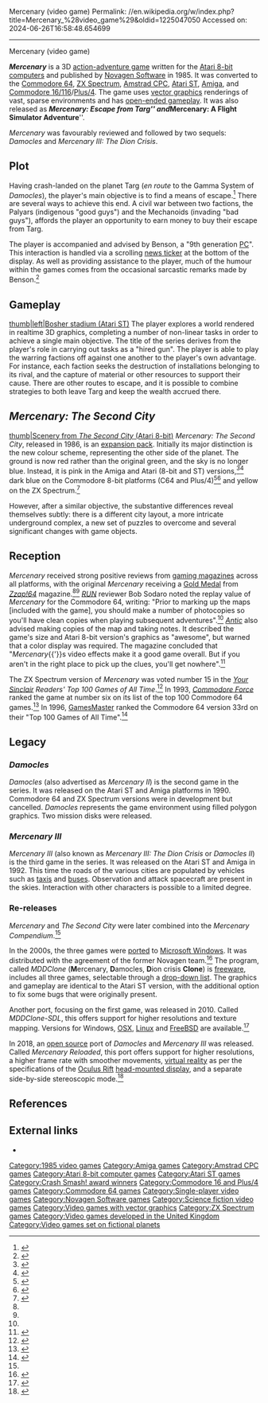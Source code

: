 Mercenary (video game)
Permalink: //en.wikipedia.org/w/index.php?title=Mercenary_%28video_game%29&oldid=1225047050
Accessed on: 2024-06-26T16:58:48.654699



------
Mercenary (video game)
{{Short description|3D action-adventure game}}
{{Infobox video game
|title = Mercenary
|image = Mercenary amstrad version cover.jpg
|caption =
|developer = [[Novagen Software|Novagen]]
|publisher =
|designer = Paul Woakes<br>Bruce Jordan
|artist = Peter Gudynas
|engine =
|released = 1985
|genre = [[Action-adventure game|Action-adventure]]
|modes = Single-player
|platforms = [[Atari 8-bit]], [[Commodore 64]], [[ZX Spectrum]], [[Amstrad CPC]], [[Atari ST]], [[Amiga]], [[Commodore 16|Commodore 16/116]]/[[Commodore Plus/4|Plus/4]]
}}

'''''Mercenary''''' is a 3D [[action-adventure game]] written for the [[Atari 8-bit computers]] and published by [[Novagen Software]] in 1985. It was converted to the [[Commodore 64]], [[ZX Spectrum]], [[Amstrad CPC]], [[Atari ST]], [[Amiga]], and [[Commodore 16|Commodore 16/116]]/[[Commodore Plus/4|Plus/4]]. The game uses [[vector graphics]] renderings of vast, sparse environments and has [[Sandbox (video games)|open-ended gameplay]]. It was also released as '''''Mercenary: Escape from Targ''''' and '''''Mercenary: A Flight Simulator Adventure'''''. 

''Mercenary'' was favourably reviewed and followed by two sequels: ''Damocles'' and ''Mercenary III: The Dion Crisis''.

==Plot==
Having crash-landed on the planet Targ (''en route'' to the Gamma System of ''Damocles''), the player's main objective is to find a means of escape.<ref name="eurogamer2014">{{cite web |url=https://www.eurogamer.net/articles/2014-06-15-mercenary-retrospective |title=Mercenary retrospective |last=Coles |first=Tony |date=15 June 2014 |website=Eurogamer |publisher= |access-date=21 June 2019 |quote=}}</ref> There are several ways to achieve this end. A civil war between two factions, the Palyars (indigenous "good guys") and the Mechanoids (invading "bad guys"), affords the player an opportunity to earn money to buy their escape from Targ.

The player is accompanied and advised by Benson, a "9th generation [[personal computer|PC]]". This interaction is handled via a scrolling [[news ticker]] at the bottom of the display. As well as providing assistance to the player, much of the humour within the games comes from the occasional sarcastic remarks made by Benson.<ref name="damocles_CUA">{{cite journal|title=''Damocles'' Amiga review|journal=[[CU Amiga]]|date=November 1989|url=http://amigareviews.classicgaming.gamespy.com/damocles.htm#damoclescu|url-status=dead|archiveurl=https://web.archive.org/web/20070603142332/http://amigareviews.classicgaming.gamespy.com/damocles.htm#damoclescu|archivedate=2007-06-03}}</ref>

==Gameplay==
[[image:Mercenary pic 2.gif|thumb|left|Bosher stadium (Atari ST)]]
The player explores a world rendered in realtime 3D graphics, completing a number of non-linear tasks in order to achieve a single main objective. The title of the series derives from the player's role in carrying out tasks as a "hired gun". The player is able to play the warring factions off against one another to the player's own advantage. For instance, each faction seeks the destruction of installations belonging to its rival, and the capture of material or other resources to support their cause. There are other routes to escape, and it is possible to combine strategies to both leave Targ and keep the wealth accrued there.

==''Mercenary: The Second City''==
[[image:Mercenary-the-second-city-on-atari-800-FAIR-USE.jpg|thumb|Scenery from ''The Second City'' (Atari 8-bit)]]
''Mercenary: The Second City'', released in 1986, is an [[expansion pack]]. Initially its major distinction is the new colour scheme, representing the other side of the planet. The ground is now red rather than the original green, and the sky is no longer blue. Instead, it is pink in the Amiga and Atari (8-bit and ST) versions,<ref name="atarimania">{{cite web|url=http://www.atarimania.com/game-atari-400-800-xl-xe-mercenary-the-second-city_3323.html |title=Atari 400 800 XL XE Mercenary – The Second City: scans, dump, download, screenshots, ads, videos, catalog, instructions, roms |publisher=Atarimania.com |date=2012-11-29 |accessdate=2013-11-07}}</ref><ref name="atarimania2">{{cite web|url=http://www.atarimania.com/game-atari-st-mercenary-compendium-edition_21212.html |title=Atari ST Mercenary – Compendium Edition: scans, dump, download, screenshots, ads, videos, catalog, instructions, roms |publisher=Atarimania.com |date=2012-11-29 |accessdate=2013-11-07}}</ref> dark blue on the Commodore 8-bit platforms (C64 and Plus/4)<ref>{{cite web|url=http://www.gb64.com/oldsite/gameofweek/17/gotw_mercenarysecondcity.htm |title=gamebase64.com – The Gamebase Collection |publisher=Gb64.com |accessdate=2013-11-07}}</ref><ref>{{cite web|url=http://www.commodore16.com/index.php/software/47-games/393-mercenary-compendium-.htm|title=Mercenary Compendium|accessdate=2014-02-16}}{{dead link|date=January 2018 |bot=InternetArchiveBot |fix-attempted=yes}}</ref> and yellow on the ZX Spectrum.<ref>{{cite web|url=http://www.worldofspectrum.org/infoseekid.cgi?id=0003128 |title=Mercenary: The Second City |publisher=World of Spectrum |accessdate=2013-11-07}}</ref>

However, after a similar objective, the substantive differences reveal themselves subtly: there is a different city layout, a more intricate underground complex, a new set of puzzles to overcome and several significant changes with game objects.

==Reception==
{{Video game reviews
| title = ''Mercenary'' reception
| CRASH = 96%<ref name="Mercenary1987">{{cite journal|title=''Mercenary'' ZX Spectrum review|journal=[[Crash (magazine)|Crash]]|issue=44|year=1987|url=http://www.crashonline.org.uk/44/mercenary.htm}}</ref>
| rev1 = ''[[Zzap!64]]''
| rev1Score = 97%<ref name="zzap64">{{cite journal|title=''Mercenary'' Commodore 64 review|journal=[[Zzap!64]]|issue=11|year=1986|url=http://www.zzap64.co.uk/zzap11/mercenary.html}}</ref>
| rev2 = ''[[RUN (magazine)|RUN]]''
| rev2Score = A<ref name="run">{{cite journal|last=Sodaro|first=Bob|date=April 1987|title=''Mercenary'' review|journal=[[RUN (magazine)|RUN]]|volume=4|issue=4|page=24|publisher=CW Communications/Peterborough|location=Peterborough, NH|issn=0741-4285|oclc=10151803}}</ref>
| rev3 = ''[[CU Amiga]]''
| rev3Score = 8/10<ref name="MercenaryCommodore1988">{{cite journal|title=''Mercenary'' Commodore Amiga review|journal=[[CU Amiga]]|date=March 1988|url=http://amigareviews.classicgaming.gamespy.com/mercena1.htm#mercenary1cu|url-status=dead|archiveurl=https://web.archive.org/web/20071103175441/http://amigareviews.classicgaming.gamespy.com/mercena1.htm#mercenary1cu|archivedate=2007-11-03}}</ref>
| award1Pub = ''[[Zzap!64]]''
| award1 = Gold Medal<ref name="zzap64"/><ref name="zzap64GM">{{cite journal|title=The Zzap!64 ratings and labels|journal=[[Zzap!64]]|url=http://www.zzap64.co.uk/zzaprating.html}}</ref>
| award2Pub = Crash
| award2 = Crash Smash
}}

''Mercenary'' received strong positive reviews from [[Video game journalism|gaming magazines]] across all platforms, with the original ''Mercenary'' receiving a [[Gold medal|Gold Medal]] from ''[[Zzap!64]]'' magazine.<ref name="zzap64"/><ref name="zzap64GM"/> ''[[RUN (magazine)|RUN]]'' reviewer Bob Sodaro noted the replay value of ''Mercenary'' for the Commodore 64, writing: "Prior to marking up the maps [included with the game], you should make a number of photocopies so you'll have clean copies when playing subsequent adventures".<ref name="run"/> ''[[Antic (magazine)|Antic]]'' also advised making copies of the map and taking notes. It described the game's size and Atari 8-bit version's graphics as "awesome", but warned that a color display was required. The magazine concluded that "''Mercenary''{{'}}s video effects make it a good game overall. But if you aren't in the right place to pick up the clues, you'll get nowhere".<ref name="pearlman198704">{{Cite magazine |last=Pearlman |first=Gregg |date=April 1987 |title=Mercenary |url=http://www.atarimagazines.com/v5n12/ProductReviews.html |magazine=Antic}}</ref>

The ZX Spectrum version of ''Mercenary'' was voted number 15 in the ''[[Your Sinclair]] Readers' Top 100 Games of All Time''.<ref>{{cite journal|title=Readers' Top 100 Games of All Time|journal=Your Sinclair|date=September 1993}}</ref> In 1993, ''[[Commodore Force]]'' ranked the game at number six on its list of the top 100 Commodore 64 games.<ref>{{cite web|title=Top Ton!|url=https://archive.org/stream/zzap64-magazine-101/ZZap_64_Issue_101_Commodore_Force_Issue_11_1993_Autumn#page/n32/mode/1up/|website=Commodore Force|date=Autumn 1993|accessdate=2017-09-03|page=33}}</ref> In 1996, [[GamesMaster (magazine)|GamesMaster]] ranked the Commodore 64 version 33rd on their "Top 100 Games of All Time".<ref>{{Cite journal |date=July 1996 |title=Top 100 Games of All Time |url=https://retrocdn.net/images/c/cf/GamesMaster_UK_044.pdf |journal=GamesMaster |issue=44 |pages=77}}</ref>

==Legacy==
===''Damocles''===
{{Main|Damocles (video game)}}
''Damocles'' (also advertised as ''Mercenary II'') is the second game in the series. It was released on the Atari ST and Amiga platforms in 1990. Commodore 64 and ZX Spectrum versions were in development but cancelled. ''Damocles'' represents the game environment using filled polygon graphics. Two mission disks were released.

===''Mercenary III''===
{{Main|Mercenary III}}
''Mercenary III'' (also known as ''Mercenary III: The Dion Crisis'' or ''Damocles II'') is the third game in the series. It was released on the Atari ST and Amiga in 1992. This time the roads of the various cities are populated by vehicles such as [[taxicab|taxi]]s and [[bus]]es. Observation and attack spacecraft are present in the skies. Interaction with other characters is possible to a limited degree.

===Re-releases===
''Mercenary'' and ''The Second City'' were later combined into the ''Mercenary Compendium''.<ref name="atarimania2" />

In the 2000s, the three games were [[Porting|ported]] to [[Microsoft Windows]]. It was distributed with the agreement of the former Novagen team.<ref name="mddclone">{{cite web | url=http://mercenarysite.free.fr/mddclone.htm | title=Mercenary site, MDDClone section | publisher=Simon Guyart | accessdate=2011-02-25}}</ref> The program, called ''MDDClone'' ('''M'''ercenary, '''D'''amocles, '''D'''ion crisis '''Clone''') is [[freeware]], includes all three games, selectable through a [[drop-down list]]. The graphics and gameplay are identical to the Atari ST version, with the additional option to fix some bugs that were originally present.

Another port, focusing on the first game, was released in 2010. Called ''MDDClone-SDL'', this offers support for higher resolutions and texture mapping. Versions for Windows, [[OSX]], [[Linux]] and [[FreeBSD]] are available.<ref name="mddclonesdl">{{cite web | url=http://enderspace.de/mercenary/mddclone-sdl/ | title=MDDClone-SDL page | publisher=Szymon Ender | accessdate=2021-09-25}}</ref>

In 2018, an [[open source]] port of ''Damocles'' and ''Mercenary III'' was released. Called ''Mercenary Reloaded'', this port offers support for higher resolutions, a higher frame rate with smoother movements, [[virtual reality]] as per the specifications of the [[Oculus Rift]] [[head-mounted display]], and a separate side-by-side stereoscopic mode.<ref name="reloaded">{{cite web | url=http://mercenary.eversberg.eu/ | title=Mercenary Reloaded | publisher=Andreas Eversberg | accessdate=2021-09-25}}</ref>

==References==
{{reflist}}

==External links==
* {{moby game|id=/mercenary}}

[[Category:1985 video games]]
[[Category:Amiga games]]
[[Category:Amstrad CPC games]]
[[Category:Atari 8-bit computer games]]
[[Category:Atari ST games]]
[[Category:Crash Smash! award winners]]
[[Category:Commodore 16 and Plus/4 games]]
[[Category:Commodore 64 games]]
[[Category:Single-player video games]]
[[Category:Novagen Software games]]
[[Category:Science fiction video games]]
[[Category:Video games with vector graphics]]
[[Category:ZX Spectrum games]]
[[Category:Video games developed in the United Kingdom]]
[[Category:Video games set on fictional planets]]